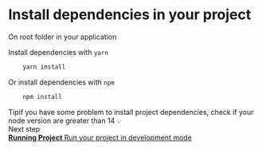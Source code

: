
<Meta title="Web/Docs/Install" />

<style>
  { storybookStyles }
</style>

# Install dependencies in your project
 
<div className="subheading">On root folder in your application</div>

Install dependencies with `yarn`
```sh
    yarn install
```

Or install dependencies with `npm`
```sh
    npm install
```

<div className="tip-wrapper">
  <span className="tip">Tip</span>if you have some problem to install project dependencies, check if your node version are greater than 14
  <code>💡</code>
</div>

<div className="subheading">Next step</div>

<div className="link-list"> 
  <a className="link-item" href="?path=/docs/web-docs-run--page" > 
    <span>
      <strong>Running Project</strong>
      Run your project in development mode
    </span>
  </a>
</div>